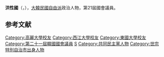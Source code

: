 {{BLP unsourced|time=2020-10-08T07:58:22+00:00}}
{{Infobox politician
| name = 洪性國
| native_name = 홍성국
| image = 
| caption = 
| birth_date = {{Birth date and age|1963|2|24}}
| birth_place = {{KOR}}[[忠清南道|忠清南道]][[燕岐郡|燕岐郡]]{{tsl|ko|연서면|燕西面}}<br>{{small|（今[[世宗特別自治市|世宗特別自治市]]）}}
| residence = {{KOR}}[[世宗特別自治市|世宗特別自治市]]
| nationality = {{ROK}}
| party = {{MPK}}
| other_names = 
| alma_mater = {{ubl|[[高麗大學|高麗大學]]|[[西江大學|西江大學]]|[[東國大學|東國大學]]}}
| office = {{flagicon|South Korea}} 第21屆[[韓國國會|韓國國會]]議員
| term_start = 2020年5月30日
| term_end = 
| constituency = [[世宗特別自治市|世宗特別自治市]]甲
| predecessor = ''選區重劃''
| successor = 
}}

'''洪性國'''（{{kor|홍성국|洪性國|Hong Seong-gook}}，{{bd|1963年|2月24日}}），[[大韓民國|大韓民國]][[自由派|自由派]]政治人物，第21屆國會議員。

== 参考文献 ==
<references />

{{DEFAULTSORT:Hong Seong-gook}}
[[Category:高麗大學校友|Category:高麗大學校友]]
[[Category:西江大學校友|Category:西江大學校友]]
[[Category:東國大學校友|Category:東國大學校友]]
[[Category:第二十一屆韓國國會議員|Category:第二十一屆韓國國會議員]]
[[Category:洪姓|S]]
[[Category:共同民主黨人物|Category:共同民主黨人物]]
[[Category:世宗特別自治市出身人物|Category:世宗特別自治市出身人物]]